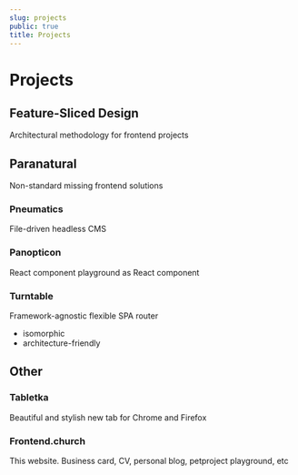 ```yaml
---
slug: projects
public: true
title: Projects
---
```


# Projects

## Feature-Sliced Design

Architectural methodology for frontend projects

## Paranatural

Non-standard missing frontend solutions

### Pneumatics

File-driven headless CMS

### Panopticon

React component playground as React component

### Turntable

Framework-agnostic flexible SPA router
- isomorphic
- architecture-friendly

## Other

### Tabletka

Beautiful and stylish new tab for Chrome and Firefox

### Frontend.church

This website. Business card, CV, personal blog, petproject playground, etc

